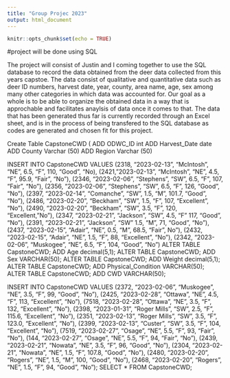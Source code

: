 ---
title: "Group Projec 2023"
output: html_document
---

```{r setup, include=FALSE}
knitr::opts_chunk$set(echo = TRUE)
```
#project will be done using SQL

The project will consist of Justin and I coming together to use the SQL database to record the data obtained from the deer data collected from this years
 capstoe. The data consist of qualitative and quantitative data such as deer ID numbers, harvest date, 
 year, county, area name, age, sex among many other categories in which data was accounted for. Our goal as a whole is to be able to organize the obtained
 data in a way that is approchable and facilitates anaylsis of data once it comes to that. The data that has been generated thus far is currently recorded
 through an Excel sheet, and is in the process of being transfered to the SQL database as codes are generated and chosen fit for this project. 
 
 Create Table CapstoneCWD (
  ADD ODWC_ID int
  ADD Harvest_Date date
  ADD County Varchar (50)
  ADD Region Varchar (50)
  
  INSERT INTO CapstoneCWD
  VALUES (2318, "2023-02-13", "McIntosh", "NE", 6.5, "F", 110, "Good", "No),
         (2421, "2023-02-13", "McIntosh", "NE", 4.5, "F", 95.9, "Fair", "No"),
         (2346, "2023-02-06", "Stephens", "SW", 6.5, "F", 107, "Fair", "No"),
         (2356, "2023-02-06", "Stephens", "SW", 6.5, "F", 126, "Good", "No"),
         (2397, "2023-02-14", "Comanche", "SW", 1.5, "M", 101.7, "Good", "No"),
         (2486, "2023-02-20", "Beckham", "SW", 1.5, "F", 107, "Excellent", "No"),
         (2490, "2023-02-20", "Beckham", "SW", 3.5, "F", 120, "Excellent, "No"),
         (2347, "2023-02-21", "Jackson", "SW", 4.5, "F" 117, "Good", "No"),
         (2391, "2023-02-21", "Jackson", "SW" 1.5, "M", 71, "Good", "No"),
         (2437, "2023-02-15", "Adair", "NE", 0.5, "M", 68.5, "Fair", No"),
         (2432, "2023-02-15", "Adair", "NE", 1.5, "F", 88, "Excellent", "No"),
         (2342, "2023-02-06", "Muskogee", "NE", 6.5, "F", 104, "Good", "No")
ALTER TABLE CapstoneCWD;
 ADD Age decimal(5,1);
 ALTER TABLE CapstoneCWD;
 ADD Sex VARCHAR(50);
 ALTER TABLE CapstoneCWD;
 ADD Weight decimal(5,1);
 ALTER TABLE CapstoneCWD;
 ADD Physical_Condition VARCHAR(50);
 ALTER TABLE CapstoneCWD;
 ADD CWD VARCHAR(50);

INSERT INTO CapstoneCWD
VALUES (2372, "2023-02-06", "Muskogee", "NE", 3.5, "F", 99, "Good", "No"),
       (2425, "2023-02-28", "Ottawa", "NE", 4.5, "F", 113, "Excellent", "No"),
       (7518, "2023-02-28", "Ottawa", "NE", 3.5, "F", 132, "Excellent", "No"),
       (2398, "2023-01-31", "Roger Mills", "SW", 2.5, "F", 115.6, "Excellent", "No"),
       (2351, "2023-02-13", "Roger Mills", "SW", 3.5, "F", 123.0, "Excellent", "No"),
       (2399, "2023-02-13", "Custer", "SW", 3.5, "F", 104, "Excellent", "No"),
       (7519, "2023-02-27", "Osage", "NE", 5.5, "F", 93, "Fair", "No"),
       (144, "2023-02-27", "Osage", "NE", 5.5, "F", 94, "Fair", "No"),
       (2439, "2023-02-21", "Nowata", "NE", 3.5, "F", 96, "Good", "No"),
       (2304, "2023-02-21", "Nowata", "NE", 1.5, "F", 107.8, "Good", "No"),
       (2480, "2023-02-20", "Rogers", "NE", 1.5, "M", 100, "Good", "No"),
       (2468, "2023-02-20", "Rogers", "NE", 1.5, "F", 94, "Good", "No");
       SELECT * FROM CapstoneCWD;
